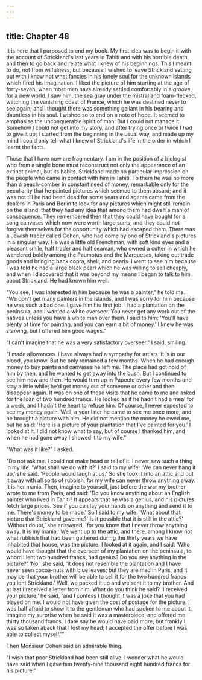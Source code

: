 ```yaml
---
---
---
```

title: Chapter 48
---

It is here that I purposed to end my book. My first idea was to begin it with the account of Strickland's last years in Tahiti and with his horrible death, and then to go back and relate what I knew of his beginnings. This I meant to do, not from wilfulness, but because I wished to leave Strickland setting out with I know not what fancies in his lonely soul for the unknown islands which fired his imagination. I liked the picture of him starting at the age of forty-seven, when most men have already settled comfortably in a groove, for a new world. I saw him, the sea gray under the mistral and foam-flecked, watching the vanishing coast of France, which he was destined never to see again; and I thought there was something gallant in his bearing and dauntless in his soul. I wished so to end on a note of hope. It seemed to emphasise the unconquerable spirit of man. But I could not manage it. Somehow I could not get into my story, and after trying once or twice I had to give it up; I started from the beginning in the usual way, and made up my mind I could only tell what I knew of Strickland's life in the order in which I learnt the facts.

Those that I have now are fragmentary. I am in the position of a biologist who from a single bone must reconstruct not only the appearance of an extinct animal, but its habits. Strickland made no particular impression on the people who came in contact with him in Tahiti. To them he was no more than a beach-comber in constant need of money, remarkable only for the peculiarity that he painted pictures which seemed to them absurd; and it was not till he had been dead for some years and agents came from the dealers in Paris and Berlin to look for any pictures which might still remain on the island, that they had any idea that among them had dwelt a man of consequence. They remembered then that they could have bought for a song canvases which now were worth large sums, and they could not forgive themselves for the opportunity which had escaped them. There was a Jewish trader called Cohen, who had come by one of Strickland's pictures in a singular way. He was a little old Frenchman, with soft kind eyes and a pleasant smile, half trader and half seaman, who owned a cutter in which he wandered boldly among the Paumotus and the Marquesas, taking out trade goods and bringing back copra, shell, and pearls. I went to see him because I was told he had a large black pearl which he was willing to sell cheaply, and when I discovered that it was beyond my means I began to talk to him about Strickland. He had known him well.

"You see, I was interested in him because he was a painter," he told me. "We don't get many painters in the islands, and I was sorry for him because he was such a bad one. I gave him his first job. I had a plantation on the peninsula, and I wanted a white overseer. You never get any work out of the natives unless you have a white man over them. I said to him: 'You'll have plenty of time for painting, and you can earn a bit of money.' I knew he was starving, but I offered him good wages."

"I can't imagine that he was a very satisfactory overseer," I said, smiling.

"I made allowances. I have always had a sympathy for artists. It is in our blood, you know. But he only remained a few months. When he had enough money to buy paints and canvases he left me. The place had got hold of him by then, and he wanted to get away into the bush. But I continued to see him now and then. He would turn up in Papeete every few months and stay a little while; he'd get money out of someone or other and then disappear again. It was on one of these visits that he came to me and asked for the loan of two hundred francs. He looked as if he hadn't had a meal for a week, and I hadn't the heart to refuse him. Of course, I never expected to see my money again. Well, a year later he came to see me once more, and he brought a picture with him. He did not mention the money he owed me, but he said: 'Here is a picture of your plantation that I've painted for you.' I looked at it. I did not know what to say, but of course I thanked him, and when he had gone away I showed it to my wife."

"What was it like?" I asked.

"Do not ask me. I could not make head or tail of it. I never saw such a thing in my life. 'What shall we do with it?' I said to my wife. 'We can never hang it up,' she said. 'People would laugh at us.' So she took it into an attic and put it away with all sorts of rubbish, for my wife can never throw anything away. It is her mania. Then, imagine to yourself, just before the war my brother wrote to me from Paris, and said: 'Do you know anything about an English painter who lived in Tahiti? It appears that he was a genius, and his pictures fetch large prices. See if you can lay your hands on anything and send it to me. There's money to be made.' So I said to my wife. 'What about that picture that Strickland gave me?' Is it possible that it is still in the attic?' 'Without doubt,' she answered, 'for you know that I never throw anything away. It is my mania.' We went up to the attic, and there, among I know not what rubbish that had been gathered during the thirty years we have inhabited that house, was the picture. I looked at it again, and I said: 'Who would have thought that the overseer of my plantation on the peninsula, to whom I lent two hundred francs, had genius? Do you see anything in the picture?' 'No,' she said, 'it does not resemble the plantation and I have never seen cocoa-nuts with blue leaves; but they are mad in Paris, and it may be that your brother will be able to sell it for the two hundred francs you lent Strickland.' Well, we packed it up and we sent it to my brother. And at last I received a letter from him. What do you think he said? 'I received your picture,' he said, 'and I confess I thought it was a joke that you had played on me. I would not have given the cost of postage for the picture. I was half afraid to show it to the gentleman who had spoken to me about it. Imagine my surprise when he said it was a masterpiece, and offered me thirty thousand francs. I dare say he would have paid more, but frankly I was so taken aback that I lost my head; I accepted the offer before I was able to collect myself.'"

Then Monsieur Cohen said an admirable thing.

"I wish that poor Strickland had been still alive. I wonder what he would have said when I gave him twenty-nine thousand eight hundred francs for his picture."